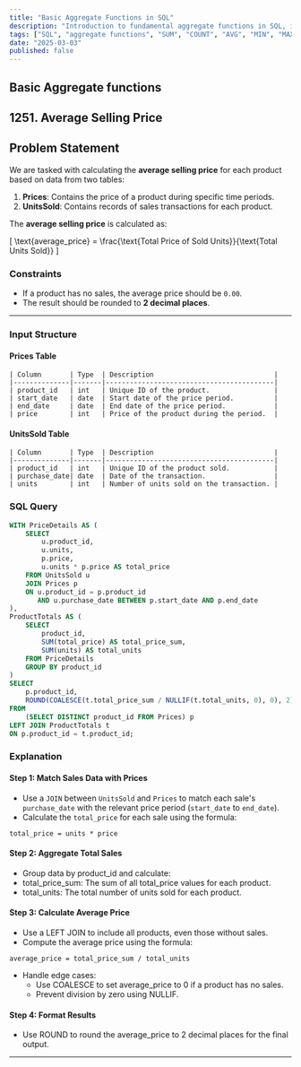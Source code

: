 ```yaml
---
title: "Basic Aggregate Functions in SQL"
description: "Introduction to fundamental aggregate functions in SQL, including SUM, COUNT, AVG, MIN, and MAX, with examples and use cases."
tags: ["SQL", "aggregate functions", "SUM", "COUNT", "AVG", "MIN", "MAX", "database"]
date: "2025-03-03"
published: false
---
```




## Basic Aggregate functions

## 1251. Average Selling Price

## Problem Statement

We are tasked with calculating the **average selling price** for each product based on data from two tables:

1. **Prices**: Contains the price of a product during specific time periods.
2. **UnitsSold**: Contains records of sales transactions for each product.

The **average selling price** is calculated as:

\[
\text{average\_price} = \frac{\text{Total Price of Sold Units}}{\text{Total Units Sold}}
\]

### Constraints
- If a product has no sales, the average price should be `0.00`.
- The result should be rounded to **2 decimal places**.

---

### Input Structure

#### Prices Table
```table
| Column       | Type  | Description                              |
|--------------|-------|------------------------------------------|
| product_id   | int   | Unique ID of the product.                |
| start_date   | date  | Start date of the price period.          |
| end_date     | date  | End date of the price period.            |
| price        | int   | Price of the product during the period.  |
```

#### UnitsSold Table

```table
| Column       | Type  | Description                              |
|--------------|-------|------------------------------------------|
| product_id   | int   | Unique ID of the product sold.           |
| purchase_date| date  | Date of the transaction.                 |
| units        | int   | Number of units sold on the transaction. |
```

### SQL Query

```sql
WITH PriceDetails AS (
    SELECT 
        u.product_id,
        u.units,
        p.price,
        u.units * p.price AS total_price
    FROM UnitsSold u
    JOIN Prices p
    ON u.product_id = p.product_id
       AND u.purchase_date BETWEEN p.start_date AND p.end_date
),
ProductTotals AS (
    SELECT 
        product_id,
        SUM(total_price) AS total_price_sum,
        SUM(units) AS total_units
    FROM PriceDetails
    GROUP BY product_id
)
SELECT 
    p.product_id,
    ROUND(COALESCE(t.total_price_sum / NULLIF(t.total_units, 0), 0), 2) AS average_price
FROM 
    (SELECT DISTINCT product_id FROM Prices) p
LEFT JOIN ProductTotals t
ON p.product_id = t.product_id;
```

### Explanation

#### Step 1: Match Sales Data with Prices
- Use a `JOIN` between `UnitsSold` and `Prices` to match each sale's `purchase_date` with the relevant price period (`start_date` to `end_date`).
- Calculate the `total_price` for each sale using the formula:

```mdx
total_price = units * price
```


#### Step 2: Aggregate Total Sales
- Group data by product_id and calculate:
- total_price_sum: The sum of all total_price values for each product.
- total_units: The total number of units sold for each product.


#### Step 3: Calculate Average Price
- Use a LEFT JOIN to include all products, even those without sales.
- Compute the average price using the formula:

```mdx
average_price = total_price_sum / total_units
```

- Handle edge cases:
    - Use COALESCE to set average_price to 0 if a product has no sales.
    - Prevent division by zero using NULLIF.

#### Step 4: Format Results

- Use ROUND to round the average_price to 2 decimal places for the final output.

-----------------------------------------------------


